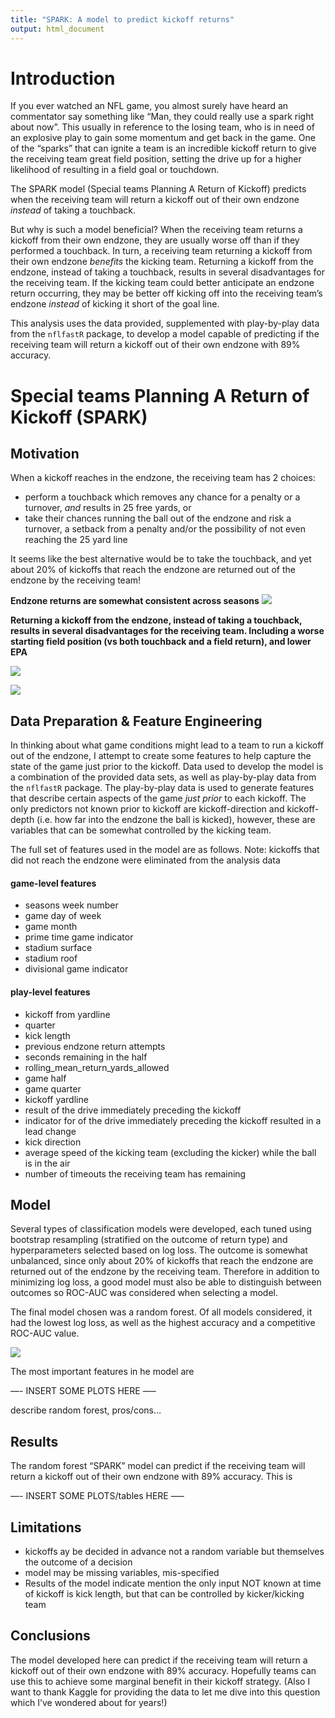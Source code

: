```yaml
---
title: "SPARK: A model to predict kickoff returns"
output: html_document
---
```


# Introduction

If you ever watched an NFL game, you almost surely have heard an commentator say something like "Man, they could really use a spark right about now". This usually in reference to the losing team, who is in need of an explosive play to gain some momentum and get back in the game. One of the "sparks" that can ignite a team is an incredible kickoff return to give the receiving team great field position, setting the drive up for a higher likelihood of resulting in a field goal or touchdown.

The SPARK model (Special teams Planning A Return of Kickoff) predicts when the receiving team will return a kickoff out of their own endzone *instead* of taking a touchback. 

But why is such a model beneficial? When the receiving team returns a kickoff from their own endzone, they are usually worse off than if they performed a touchback. In turn, a receiving team returning a kickoff from their own endzone *benefits* the kicking team. Returning a kickoff from the endzone, instead of taking a touchback, results in several disadvantages for the receiving team. If the kicking team could better anticipate an endzone return occurring, they may be better off kicking off into the receiving team's endzone *instead* of kicking it short of the goal line.

This analysis uses the data provided, supplemented with play-by-play data from the `nflfastR` package, to develop a model capable of predicting if the receiving team will return a kickoff out of their own endzone with 89% accuracy.

# **S**pecial teams **P**lanning **A** **R**eturn of **K**ickoff (SPARK)

## Motivation

When a kickoff reaches in the endzone, the receiving team has 2 choices: 

 * perform a touchback which removes any chance for a penalty or a turnover, *and* results in 25 free yards, or
 * take their chances running the ball out of the endzone and risk a turnover, a setback from a penalty and/or the possibility of not even reaching the 25 yard line
 
It seems like the best alternative would be to take the touchback, and yet about 20% of kickoffs that reach the endzone are returned out of the endzone by the receiving team! 

**Endzone returns are somewhat consistent across seasons**
![](https://raw.githubusercontent.com/brndngrhm/big-data-bowl/main/img/kickoff_bar.svg)

**Returning a kickoff from the endzone, instead of taking a touchback, results in several disadvantages for the receiving team. Including a worse starting field position (vs both touchback and a field return), and lower EPA**

![](https://raw.githubusercontent.com/brndngrhm/big-data-bowl/main/img/yardline.svg)

![](https://raw.githubusercontent.com/brndngrhm/big-data-bowl/main/img/epa.svg)

## Data Preparation & Feature Engineering

In thinking about what game conditions might lead to a team to run a kickoff out of the endzone, I attempt to create some features to help capture the state of the game just prior to the kickoff. Data used to develop the model is a combination of the provided data sets, as well as play-by-play data from the `nflfastR` package. The play-by-play data is used to generate features that describe certain aspects of the game *just prior* to each kickoff. The only predictors not known prior to kickoff are kickoff-direction and kickoff-depth (i.e. how far into the endzone the ball is kicked), however, these are variables that can be somewhat controlled by the kicking team.

The full set of features used in the model are as follows. Note: kickoffs that did not reach the endzone were eliminated from the analysis data

#### game-level features

 * seasons week number
 * game day of week
 * game month
 * prime time game indicator
 * stadium surface
 * stadium roof
 * divisional game indicator
 
#### play-level features

 * kickoff from yardline
 * quarter
 * kick length
 * previous endzone return attempts
 * seconds remaining in the half
 * rolling_mean_return_yards_allowed
 * game half
 * game quarter
 * kickoff yardline
 * result of the drive immediately preceding the kickoff
 * indicator for of the drive immediately preceding the kickoff resulted in a lead change
 * kick direction
 * average speed of the kicking team (excluding the kicker) while the ball is in the air
 * number of timeouts the receiving team has remaining
 
## Model

Several types of classification models were developed, each tuned using bootstrap resampling (stratified on the outcome of return type) and hyperparameters selected based on log loss. The outcome is somewhat unbalanced, since only about 20% of kickoffs that reach the endzone are returned out of the endzone by the receiving team. Therefore in addition to minimizing log loss, a good model must also be able to distinguish between outcomes so ROC-AUC was considered when selecting a model.


The final model chosen was a random forest. Of all models considered, it had the lowest log loss, as well as the highest accuracy and a competitive ROC-AUC value.

![](https://raw.githubusercontent.com/brndngrhm/big-data-bowl/main/img/model_metrics_comparison.svg)


The most important features in he model are

---- INSERT SOME PLOTS HERE -----

describe random forest, pros/cons...


## Results

The random forest "SPARK" model can predict if the receiving team will return a kickoff out of their own endzone with 89% accuracy. This is 

---- INSERT SOME PLOTS/tables HERE -----

## Limitations

 - kickoffs ay be decided in advance not a random variable but themselves the outcome of a decision
 - model may be missing variables, mis-specified
 - Results of the model indicate mention the only input NOT known at time of kickoff is kick length, but that can be controlled by kicker/kicking team

## Conclusions

The model developed here can predict if the receiving team will return a kickoff out of their own endzone with 89% accuracy. Hopefully teams can use this to achieve some marginal benefit in their kickoff strategy. (Also I want to thank Kaggle for providing the data to let me dive into this question which I've wondered about for years!) 